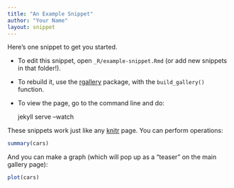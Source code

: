 ```yaml
---
title: "An Example Snippet"
author: "Your Name"
layout: snippet
---
```


Here's one snippet to get you started.

* To edit this snippet, open `_R/example-snippet.Rmd` (or add new snippets in that folder!).
* To rebuild it, use the [rgallery](https://github.com/dgrtwo/rgallery) package, with the `build_gallery()` function.
* To view the page, go to the command line and do:

    jekyll serve --watch    

These snippets work just like any [knitr](http://yihui.name/knitr/) page. You can perform operations:

```r
summary(cars)
```

And you can make a graph (which will pop up as a "teaser" on the main gallery page):

```r
plot(cars)
```
